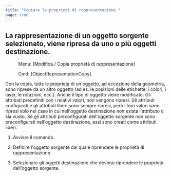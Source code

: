 ```yaml
---
title: "Copiare le proprietà di rappresentazione "
page: true
---
```

## La rappresentazione di un oggetto sorgente selezionato, viene ripresa da uno o pi&#249; oggetti destinazione.
 <Menu> Menu: [Modifica / Copia proprietà di rappresentazione] </Menu> 
 <Menu> Cmd: [ObjectRepresentationCopy] </Menu> 

Con la copia, tutte le propriet&#224; di un oggetto, ad eccezione della geometria, sono riprese da un altro oggetto (ad es. le posizioni delle etichette, i colori, i layer, le rotazioni, ecc.). Anche il tipo di oggetto viene modificato. 
Gli attributi predefiniti con i relativi valori, non vengono ripresi. 
Gli attributi configurati e gli attributi liberi sono sempre ripresi, per&#242; i loro valori sono ripresi solo nel caso in cui nell&#39;oggetto destinazione non esista l&#39;attributo o sia vuoto. Se gli attributi preconfigurati dell&#39;oggetto sorgente non sono preconfigurati nell&#39;oggetto destinazione, essi sono creati come attributi liberi.



1. Avviare il comando.

2. Definire l&#39;oggetto sorgente dal quale riprendere le propriet&#224; di rappresentazione.

3. Selezionare gli oggetti destinazione che devono riprendere le propriet&#224; dell&#39;oggetto sorgente.



